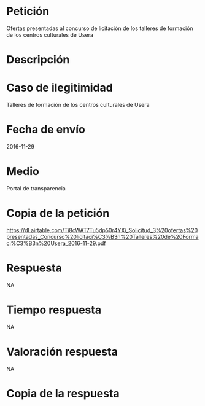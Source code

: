 Petición
========

Ofertas presentadas al concurso de licitación de los talleres de
formación de los centros culturales de Usera

Descripción
===========

Caso de ilegitimidad
====================

Talleres de formación de los centros culturales de Usera

Fecha de envío
==============

2016-11-29

Medio
=====

Portal de transparencia

Copia de la petición
====================

<https://dl.airtable.com/Ti8cWAT7Tu5dp50r4YXi_Solicitud_3%20ofertas%20presentadas_Concurso%20licitaci%C3%B3n%20Talleres%20de%20Formaci%C3%B3n%20Usera_2016-11-29.pdf>

Respuesta
=========

NA

Tiempo respuesta
================

NA

Valoración respuesta
====================

NA

Copia de la respuesta
=====================

